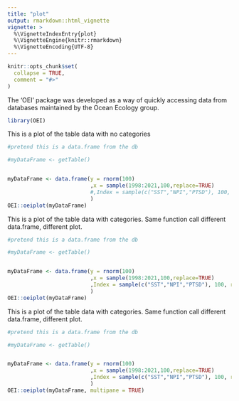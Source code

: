 ```yaml
---
title: "plot"
output: rmarkdown::html_vignette
vignette: >
  %\VignetteIndexEntry{plot}
  %\VignetteEngine{knitr::rmarkdown}
  %\VignetteEncoding{UTF-8}
---
```


```r
knitr::opts_chunk$set(
  collapse = TRUE,
  comment = "#>"
)
```

The 'OEI' package was developed as a way of quickly accessing data from databases maintained by the Ocean Ecology group.

```r
library(OEI)
```

This is a plot of the table data with no categories
```r

#pretend this is a data.frame from the db

#myDataFrame <- getTable()


myDataFrame <- data.frame(y = rnorm(100) 
                          ,x = sample(1998:2021,100,replace=TRUE)
                          #,Index = sample(c("SST","NPI","PTSD"), 100, replace=TRUE)
                          )
OEI::oeiplot(myDataFrame)

```

This is a plot of the table data with categories. Same function call different data.frame, different plot.
```r

#pretend this is a data.frame from the db

#myDataFrame <- getTable()


myDataFrame <- data.frame(y = rnorm(100) 
                          ,x = sample(1998:2021,100,replace=TRUE)
                          ,Index = sample(c("SST","NPI","PTSD"), 100, replace=TRUE)
                          )
OEI::oeiplot(myDataFrame)

```


This is a plot of the table data with categories. Same function call different data.frame, different plot.
```r

#pretend this is a data.frame from the db

#myDataFrame <- getTable()


myDataFrame <- data.frame(y = rnorm(100) 
                          ,x = sample(1998:2021,100,replace=TRUE)
                          ,Index = sample(c("SST","NPI","PTSD"), 100, replace=TRUE)
                          )
OEI::oeiplot(myDataFrame, multipane = TRUE)

```
